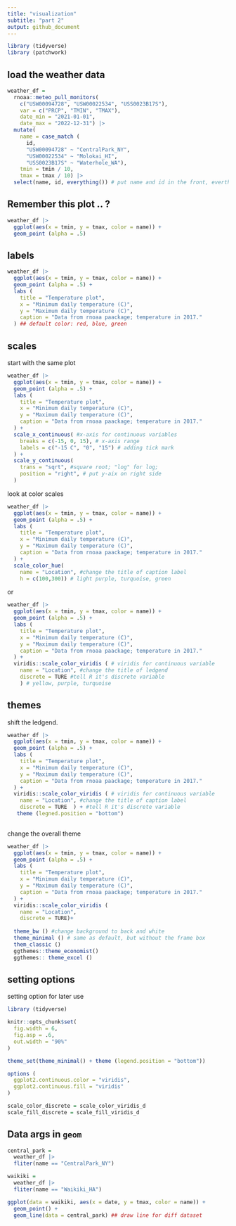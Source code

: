 ```yaml
---
title: "visualization"
subtitle: "part 2"
output: github_document
---
```



```r
library (tidyverse)
library (patchwork)
```

## load the weather data
```r
weather_df = 
  rnoaa::meteo_pull_monitors(
    c("USW00094728", "USW00022534", "USS0023B17S"),
    var = c("PRCP", "TMIN", "TMAX"), 
    date_min = "2021-01-01",
    date_max = "2022-12-31") |>
  mutate(
    name = case_match (
      id, 
      "USW00094728" ~ "CentralPark_NY", 
      "USW00022534" ~ "Molokai_HI",
      "USS0023B17S" ~ "Waterhole_WA"),
    tmin = tmin / 10,
    tmax = tmax / 10) |>
  select(name, id, everything()) # put name and id in the front, everthing comes follow

```

## Remember this plot .. ?

```r
weather_df |>
  ggplot(aes(x = tmin, y = tmax, color = name)) +
  geom_point (alpha = .5)
```

## labels

```r
weather_df |>
  ggplot(aes(x = tmin, y = tmax, color = name)) +
  geom_point (alpha = .5) +
  labs (
    title = "Temperature plot",
    x = "Minimum daily temperature (C)",
    y = "Maximum daily temperature (C)",
    caption = "Data from rnoaa paackage; temperature in 2017."
  ) ## default color: red, blue, green
```

## scales

start with the same plot

```r
weather_df |>
  ggplot(aes(x = tmin, y = tmax, color = name)) +
  geom_point (alpha = .5) +
  labs (
    title = "Temperature plot",
    x = "Minimum daily temperature (C)",
    y = "Maximum daily temperature (C)",
    caption = "Data from rnoaa paackage; temperature in 2017."
  ) +
  scale_x_continuous( #x-axis for continuous variables
    breaks = c(-15, 0, 15), # x-axis range
    labels = c("-15 C", "0", "15") # adding tick mark
  ) +
  scale_y_continuous(
    trans = "sqrt", #square root; "log" for log;
    position = "right", # put y-aix on right side
  )
```

look at color scales
```r
weather_df |>
  ggplot(aes(x = tmin, y = tmax, color = name)) +
  geom_point (alpha = .5) +
  labs (
    title = "Temperature plot",
    x = "Minimum daily temperature (C)",
    y = "Maximum daily temperature (C)",
    caption = "Data from rnoaa paackage; temperature in 2017."
  ) +
  scale_color_hue(
    name = "Location", #change the title of caption label
    h = c(100,300)) # light purple, turquoise, green
```

or

```r
weather_df |>
  ggplot(aes(x = tmin, y = tmax, color = name)) +
  geom_point (alpha = .5) +
  labs (
    title = "Temperature plot",
    x = "Minimum daily temperature (C)",
    y = "Maximum daily temperature (C)",
    caption = "Data from rnoaa paackage; temperature in 2017."
  ) +
  viridis::scale_color_viridis ( # viridis for continuous variable
    name = "Location", #change the title of ledgend
    discrete = TURE #tell R it's discrete variable
    ) # yellow, purple, turquoise
```

## themes

shift the ledgend.
```r
weather_df |>
  ggplot(aes(x = tmin, y = tmax, color = name)) +
  geom_point (alpha = .5) +
  labs (
    title = "Temperature plot",
    x = "Minimum daily temperature (C)",
    y = "Maximum daily temperature (C)",
    caption = "Data from rnoaa paackage; temperature in 2017."
  ) +
  viridis::scale_color_viridis ( # viridis for continuous variable
    name = "Location", #change the title of caption label
    discrete = TURE  ) + #tell R it's discrete variable
   theme (legned.position = "bottom")
  
```

change the overall theme
```r
weather_df |>
  ggplot(aes(x = tmin, y = tmax, color = name)) +
  geom_point (alpha = .5) +
  labs (
    title = "Temperature plot",
    x = "Minimum daily temperature (C)",
    y = "Maximum daily temperature (C)",
    caption = "Data from rnoaa paackage; temperature in 2017."
  ) +
  viridis::scale_color_viridis (
    name = "Location", 
    discrete = TURE)+
 
  theme_bw () #change background to back and white
  theme_minimal () # same as default, but without the frame box
  them_classic ()
  ggthemes::theme_economist()
  ggthemes:: theme_excel ()
```

## setting options
setting option for later use
```r
library (tidyverse)

knitr::opts_chunk$set(
  fig.width = 6,
  fig.asp = .6,
  out.width = "90%"
)

theme_set(theme_minimal() + theme (legend.position = "bottom"))

options (
  ggplot2.continuous.color = "viridis",
  ggplot2.continuous.fill = "viridis"
)

scale_color_discrete = scale_color_viridis_d
scale_fill_discrete = scale_fill_viridis_d
```


## Data args in `geom`

```r
central_park = 
  weather_df |>
  fliter(name == "CentralPark_NY")

waikiki = 
  weather_df |>
  fliter(name == "Waikiki_HA")

ggplot(data = waikiki, aes(x = date, y = tmax, color = name)) + 
  geom_point() +
  geom_line(data = central_park) ## draw line for diff dataset
```














